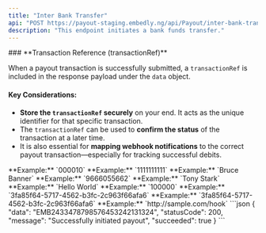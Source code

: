 ```yaml
---
title: "Inter Bank Transfer"
api: "POST https://payout-staging.embedly.ng/api/Payout/inter-bank-transfer"
description: "This endpoint initiates a bank funds transfer."
---
```


<Info>
### **Transaction Reference (transactionRef)**

When a payout transaction is successfully submitted, a `transactionRef` is included in the response payload under the `data` object.

#### **Key Considerations:**

- **Store the `transactionRef` securely** on your end. It acts as the unique identifier for that specific transaction.
- The `transactionRef` can be used to **confirm the status** of the transaction at a later time.
- It is also essential for **mapping webhook notifications** to the correct payout transaction—especially for tracking successful debits.

</Info>

<ParamField body="destinationBankCode" type="string" required>
	**Example:** `000010`
</ParamField>

<ParamField body="destinationAccountNumber" type="string" required>
	**Example:** `1111111111`
</ParamField>

<ParamField body="destinationAccountName" type="string" required>
	**Example:** `Bruce Banner`
</ParamField>

<ParamField body="sourceAccountNumber" type="string" required>
	**Example:** `9666055662`
</ParamField>

<ParamField body="sourceAccountName" type="string" required>
	**Example:** `Tony Stark`
</ParamField>

<ParamField body="remarks" type="string" required>
	**Example:** `Hello World`
</ParamField>

<ParamField body="amount" type="integer" required>
	**Example:** `100000`
</ParamField>

<ParamField body="currencyId" type="string" required>
	**Example:** `3fa85f64-5717-4562-b3fc-2c963f66afa6`
</ParamField>

<ParamField body="customerTransactionReference" type="string">
	**Example:** `3fa85f64-5717-4562-b3fc-2c963f66afa6`
</ParamField>

<ParamField body="webhookUrl" type="string" required>
	**Example:** `http://sample.com/hook`
</ParamField>

<ResponseExample>
```json
{
	"data": "EMB2433478798576453242131324",
	"statusCode": 200,
	"message": "Successfully initiated payout",
	"succeeded": true
}
```
</ResponseExample>
